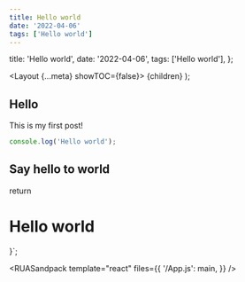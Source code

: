 ```yaml
---
title: Hello world
date: '2022-04-06'
tags: ['Hello world']
---
```





  title: 'Hello world',
  date: '2022-04-06',
  tags: ['Hello world'],
};

  <Layout {...meta} showTOC={false}>
    {children}
  </Layout>
);

## Hello

This is my first post!

```ts
console.log('Hello world');
```

## Say hello to world

  return <h1>Hello world</h1>
}`;

<RUASandpack
  template="react"
  files={{
    '/App.js': main,
  }}
/>
